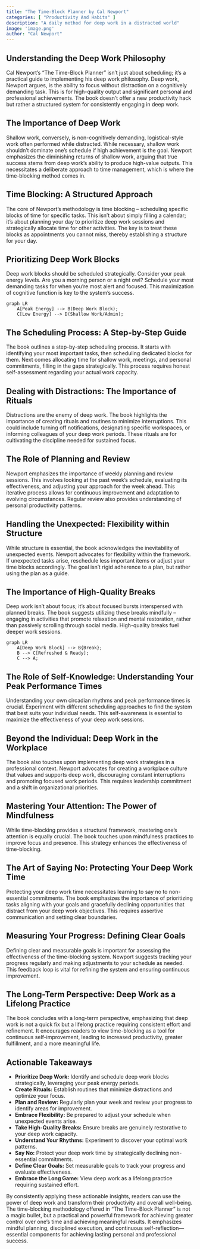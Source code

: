 ```yaml
---
title: "The Time-Block Planner by Cal Newport"
categories: [ "Productivity And Habits" ]
description: "A daily method for deep work in a distracted world"
image: 'image.png'
author: "Cal Newport"
---
```

## Understanding the Deep Work Philosophy

Cal Newport's "The Time-Block Planner" isn't just about scheduling; it's a practical guide to implementing his deep work philosophy. Deep work, Newport argues, is the ability to focus without distraction on a cognitively demanding task. This is for high-quality output and significant personal and professional achievements. The book doesn't offer a new productivity hack but rather a structured system for consistently engaging in deep work.

## The Importance of Deep Work

Shallow work, conversely, is non-cognitively demanding, logistical-style work often performed while distracted. While necessary, shallow work shouldn't dominate one's schedule if high achievement is the goal.  Newport emphasizes the diminishing returns of shallow work, arguing that true success stems from deep work's ability to produce high-value outputs.  This necessitates a deliberate approach to time management, which is where the time-blocking method comes in.

## Time Blocking: A Structured Approach

The core of Newport's methodology is time blocking – scheduling specific blocks of time for specific tasks. This isn't about simply filling a calendar; it’s about planning your day to prioritize deep work sessions and strategically allocate time for other activities. The key is to treat these blocks as appointments you cannot miss, thereby establishing a structure for your day.

##  Prioritizing Deep Work Blocks

Deep work blocks should be scheduled strategically. Consider your peak energy levels.  Are you a morning person or a night owl? Schedule your most demanding tasks for when you're most alert and focused.  This maximization of cognitive function is key to the system's success.

```mermaid
graph LR
    A[Peak Energy] --> B(Deep Work Block);
    C[Low Energy] --> D(Shallow Work/Admin);
```

## The Scheduling Process: A Step-by-Step Guide

The book outlines a step-by-step scheduling process. It starts with identifying your most important tasks, then scheduling dedicated blocks for them. Next comes allocating time for shallow work, meetings, and personal commitments, filling in the gaps strategically. This process requires honest self-assessment regarding your actual work capacity.

##  Dealing with Distractions: The Importance of Rituals

Distractions are the enemy of deep work. The book highlights the importance of creating rituals and routines to minimize interruptions. This could include turning off notifications, designating specific workspaces, or informing colleagues of your deep work periods.  These rituals are for cultivating the discipline needed for sustained focus.

##  The Role of Planning and Review

Newport emphasizes the importance of weekly planning and review sessions. This involves looking at the past week's schedule, evaluating its effectiveness, and adjusting your approach for the week ahead. This iterative process allows for continuous improvement and adaptation to evolving circumstances. Regular review also provides understanding of personal productivity patterns.

##  Handling the Unexpected: Flexibility within Structure

While structure is essential, the book acknowledges the inevitability of unexpected events. Newport advocates for flexibility within the framework. If unexpected tasks arise, reschedule less important items or adjust your time blocks accordingly. The goal isn’t rigid adherence to a plan, but rather using the plan as a guide.


##  The Importance of High-Quality Breaks

Deep work isn't about focus; it's about focused bursts interspersed with planned breaks. The book suggests utilizing these breaks mindfully – engaging in activities that promote relaxation and mental restoration, rather than passively scrolling through social media. High-quality breaks fuel deeper work sessions.


```mermaid
graph LR
    A[Deep Work Block] --> B{Break};
    B --> C[Refreshed & Ready];
    C --> A;
```

##  The Role of Self-Knowledge: Understanding Your Peak Performance Times

Understanding your own circadian rhythms and peak performance times is crucial.  Experiment with different scheduling approaches to find the system that best suits your individual needs.  This self-awareness is essential to maximize the effectiveness of your deep work sessions.


##  Beyond the Individual: Deep Work in the Workplace

The book also touches upon implementing deep work strategies in a professional context.  Newport advocates for creating a workplace culture that values and supports deep work, discouraging constant interruptions and promoting focused work periods. This requires leadership commitment and a shift in organizational priorities.


##  Mastering Your Attention: The Power of Mindfulness

While time-blocking provides a structural framework, mastering one's attention is equally crucial. The book touches upon mindfulness practices to improve focus and presence. This strategy enhances the effectiveness of time-blocking.

##  The Art of Saying No: Protecting Your Deep Work Time

Protecting your deep work time necessitates learning to say no to non-essential commitments.  The book emphasizes the importance of prioritizing tasks aligning with your goals and gracefully declining opportunities that distract from your deep work objectives.  This requires assertive communication and setting clear boundaries.

##  Measuring Your Progress: Defining Clear Goals

Defining clear and measurable goals is important for assessing the effectiveness of the time-blocking system. Newport suggests tracking your progress regularly and making adjustments to your schedule as needed. This feedback loop is vital for refining the system and ensuring continuous improvement.


##  The Long-Term Perspective: Deep Work as a Lifelong Practice

The book concludes with a long-term perspective, emphasizing that deep work is not a quick fix but a lifelong practice requiring consistent effort and refinement.  It encourages readers to view time-blocking as a tool for continuous self-improvement, leading to increased productivity, greater fulfillment, and a more meaningful life.


## Actionable Takeaways

* **Prioritize Deep Work:** Identify and schedule deep work blocks strategically, leveraging your peak energy periods.
* **Create Rituals:** Establish routines that minimize distractions and optimize your focus.
* **Plan and Review:** Regularly plan your week and review your progress to identify areas for improvement.
* **Embrace Flexibility:** Be prepared to adjust your schedule when unexpected events arise.
* **Take High-Quality Breaks:** Ensure breaks are genuinely restorative to your deep work capacity.
* **Understand Your Rhythms:** Experiment to discover your optimal work patterns.
* **Say No:** Protect your deep work time by strategically declining non-essential commitments.
* **Define Clear Goals:** Set measurable goals to track your progress and evaluate effectiveness.
* **Embrace the Long Game:** View deep work as a lifelong practice requiring sustained effort.

By consistently applying these actionable insights, readers can use the power of deep work and transform their productivity and overall well-being. The time-blocking methodology offered in "The Time-Block Planner" is not a magic bullet, but a practical and powerful framework for achieving greater control over one's time and achieving meaningful results.  It emphasizes mindful planning, disciplined execution, and continuous self-reflection—essential components for achieving lasting personal and professional success.

